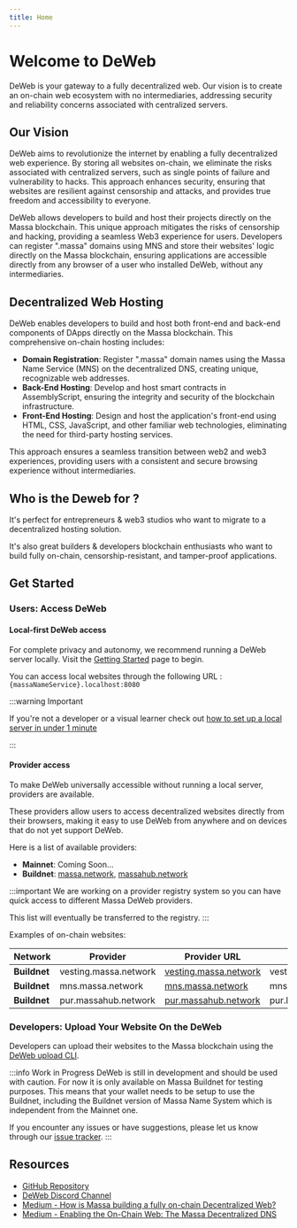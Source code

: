 ```yaml
---
title: Home
---
```


# Welcome to DeWeb

DeWeb is your gateway to a fully decentralized web. Our vision is to create an on-chain web ecosystem with no intermediaries,
addressing security and reliability concerns associated with centralized servers.

## Our Vision

DeWeb aims to revolutionize the internet by enabling a fully decentralized web experience. By storing all websites on-chain,
we eliminate the risks associated with centralized servers, such as single points of failure and vulnerability to hacks.
This approach enhances security, ensuring that websites are resilient against censorship and attacks,
and provides true freedom and accessibility to everyone.

DeWeb allows developers to build and host their projects directly on the Massa blockchain.
This unique approach mitigates the risks of censorship and hacking, providing a seamless Web3 experience for users.
Developers can register ".massa" domains using MNS and store their websites' logic directly on the Massa blockchain,
ensuring applications are accessible directly from any browser of a user who installed DeWeb, without any intermediaries.

## Decentralized Web Hosting

DeWeb enables developers to build and host both front-end and back-end components of DApps directly on the Massa blockchain.
This comprehensive on-chain hosting includes:

- **Domain Registration**: Register ".massa" domain names using the Massa Name Service (MNS) on the decentralized DNS,
  creating unique, recognizable web addresses.
- **Back-End Hosting**: Develop and host smart contracts in AssemblyScript,
  ensuring the integrity and security of the blockchain infrastructure.
- **Front-End Hosting**: Design and host the application's front-end using HTML, CSS, JavaScript,
  and other familiar web technologies, eliminating the need for third-party hosting services.

This approach ensures a seamless transition between web2 and web3 experiences, providing users with a consistent and
secure browsing experience without intermediaries.

## Who is the Deweb for ?
It's perfect for entrepreneurs & web3 studios who want to migrate to a decentralized hosting solution. 

It's also great builders & developers blockchain enthusiasts who want to build fully on-chain, censorship-resistant, and tamper-proof applications. 

## Get Started

### Users: Access DeWeb 

#### Local-first DeWeb access

For complete privacy and autonomy, we recommend running a DeWeb server locally.
Visit the [Getting Started](./getting-started/overview.mdx) page to begin.

You can access local websites through the following URL : ```{massaNameService}.localhost:8080```

:::warning Important

If you're not a developer or a visual learner check out [how to set up a local server in under 1 minute](https://www.youtube.com/watch?v=DJUf3fU1MDI)

:::

#### Provider access

To make DeWeb universally accessible without running a local server, providers are available.

These providers allow users to access decentralized websites directly from their browsers,
making it easy to use DeWeb from anywhere and on devices that do not yet support DeWeb.

Here is a list of available providers:

- **Mainnet**: Coming Soon...
- **Buildnet**: [massa.network](https://massa.network), [massahub.network](https://massahub.network)

:::important
We are working on a provider registry system so you can have quick access to different Massa DeWeb providers. 

This list will eventually be transferred to the registry.
:::

Examples of on-chain websites:

| **Network** | **Provider**            | **Provider URL**                                     | Local URL |
|-------------|-------------------------|------------------------------------------------------|-----------| 
| **Buildnet**| vesting.massa.network   | [vesting.massa.network](http://vesting.massa.network)|vesting.localhost:8080
| **Buildnet**| mns.massa.network       | [mns.massa.network](http://mns.massa.network) | mns.localhost:8080
| **Buildnet**| pur.massahub.network    | [pur.massahub.network](http://pur.massahub.network) | pur.localhost:8080


### Developers: Upload Your Website On the DeWeb

Developers can upload their websites to the Massa blockchain using the [DeWeb upload CLI](./cli/overview.mdx).


:::info Work in Progress
DeWeb is still in development and should be used with caution. For now it is only available on Massa Buildnet for testing purposes.
This means that your wallet needs to be setup to use the Buildnet, including the Buildnet version of Massa Name System which is independent from the Mainnet one.

If you encounter any issues or have suggestions, please let us know through our [issue tracker](https://github.com/massalabs/DeWeb/issues).
:::


## Resources

- [GitHub Repository](https://github.com/massalabs/DeWeb)
- [DeWeb Discord Channel](https://discord.com/channels/828270821042159636/1272551955784273981)
- [Medium - How is Massa building a fully on-chain Decentralized Web?](https://massalabs.medium.com/how-is-massa-building-a-fully-on-chain-decentralized-web-8ddeaea26373)
- [Medium - Enabling the On-Chain Web: The Massa Decentralized DNS](https://massalabs.medium.com/enabling-the-on-chain-web-the-massa-decentralized-dns-is-coming-36272278f980)


